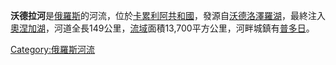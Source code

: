 '''沃德拉河'''是[[俄羅斯|俄羅斯]]的河流，位於[[卡累利阿共和國|卡累利阿共和國]]，發源自[[沃德洛澤羅湖|沃德洛澤羅湖]]，最終注入[[奧涅加湖|奧涅加湖]]，河道全長149公里，[[流域|流域]]面積13,700平方公里，河畔城鎮有[[普多日|普多日]]。

[[Category:俄羅斯河流|Category:俄羅斯河流]]

{{Russia-geo-stub}}